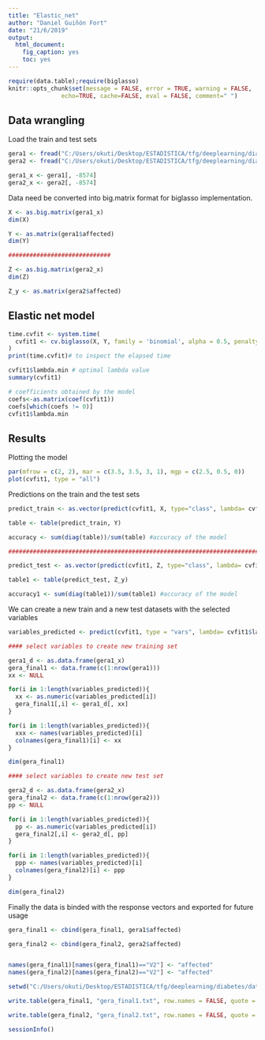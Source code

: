 ---
title: "Elastic_net"
author: "Daniel Guiñón Fort"
date: "21/6/2019"
output:
  html_document:
    fig_caption: yes
    toc: yes
---

```{r setup, include = FALSE}

require(data.table);require(biglasso)
knitr::opts_chunk$set(message = FALSE, error = TRUE, warning = FALSE, 
               echo=TRUE, cache=FALSE, eval = FALSE, comment=" ")

```

## Data wrangling

Load the train and test sets

```{r chunk1}

gera1 <- fread("C:/Users/okuti/Desktop/ESTADISTICA/tfg/deeplearning/diabetes/datos/gera/gera1_def_1.txt")
gera2 <- fread("C:/Users/okuti/Desktop/ESTADISTICA/tfg/deeplearning/diabetes/datos/gera/gera2_def_1.txt")

gera1_x <- gera1[, -8574]
gera2_x <- gera2[, -8574]

```

Data need be converted into big.matrix format for biglasso implementation.

```{r chunk2 }

X <- as.big.matrix(gera1_x)
dim(X)

Y <- as.matrix(gera1$affected)
dim(Y)

#############################

Z <- as.big.matrix(gera2_x)
dim(Z)

Z_y <- as.matrix(gera2$affected)

```

## Elastic net model

```{r chunk3}
time.cvfit <- system.time(
  cvfit1 <- cv.biglasso(X, Y, family = 'binomial', alpha = 0.5, penalty='enet', seed = 1234, nfolds = 10, ncores = 4)
)
print(time.cvfit)# to inspect the elapsed time

cvfit1$lambda.min # optimal lambda value
summary(cvfit1)

# coefficients obtained by the model
coefs<-as.matrix(coef(cvfit1))
coefs[which(coefs != 0)]
cvfit1$lambda.min

```

## Results

Plotting the model

```{r chunk4}

par(mfrow = c(2, 2), mar = c(3.5, 3.5, 3, 1), mgp = c(2.5, 0.5, 0))
plot(cvfit1, type = "all")

```

Predictions on the train and the test sets

```{r chunk5}

predict_train <- as.vector(predict(cvfit1, X, type="class", lambda= cvfit1$lambda.min))

table <- table(predict_train, Y)

accuracy <- sum(diag(table))/sum(table) #accuracy of the model

###################################################################################

predict_test <- as.vector(predict(cvfit1, Z, type="class", lambda= cvfit1$lambda.min))

table1 <- table(predict_test, Z_y)

accuracy1 <- sum(diag(table1))/sum(table1) #accuracy of the model

``` 

We can create a new train and a new test datasets with the selected variables

```{r chunk6}

variables_predicted <- predict(cvfit1, type = "vars", lambda= cvfit1$lambda.min)

#### select variables to create new training set

gera1_d <- as.data.frame(gera1_x)
gera_final1 <- data.frame(c(1:nrow(gera1)))
xx <- NULL

for(i in 1:length(variables_predicted)){
  xx <- as.numeric(variables_predicted[i]) 
  gera_final1[,i] <- gera1_d[, xx]
}

for(i in 1:length(variables_predicted)){
  xxx <- names(variables_predicted)[i] 
  colnames(gera_final1)[i] <- xx
}

dim(gera_final1)

#### select variables to create new test set

gera2_d <- as.data.frame(gera2_x)
gera_final2 <- data.frame(c(1:nrow(gera2)))
pp <- NULL

for(i in 1:length(variables_predicted)){
  pp <- as.numeric(variables_predicted[i]) 
  gera_final2[,i] <- gera2_d[, pp]
}

for(i in 1:length(variables_predicted)){
  ppp <- names(variables_predicted)[i] 
  colnames(gera_final2)[i] <- ppp
}

dim(gera_final2)

``` 

Finally the data is binded with the response vectors and exported for future usage

```{r chunk7}

gera_final1 <- cbind(gera_final1, gera1$affected)

gera_final2 <- cbind(gera_final2, gera2$affected)


names(gera_final1)[names(gera_final1)=="V2"] <- "affected"
names(gera_final2)[names(gera_final2)=="V2"] <- "affected"

setwd("C:/Users/okuti/Desktop/ESTADISTICA/tfg/deeplearning/diabetes/datos/gera") # Directory

write.table(gera_final1, "gera_final1.txt", row.names = FALSE, quote = FALSE)

write.table(gera_final2, "gera_final2.txt", row.names = FALSE, quote = FALSE)

```

```{r sessionInfo, echo=FALSE}
sessionInfo()
```

